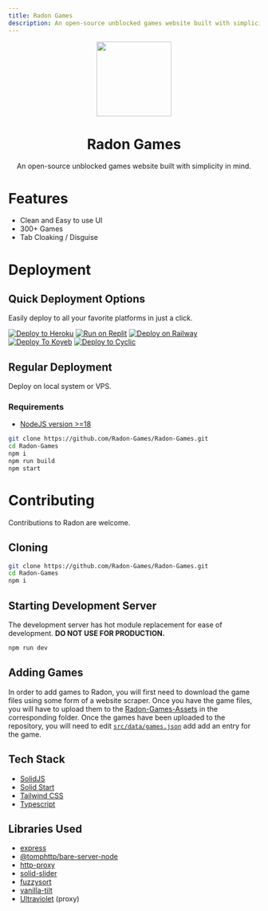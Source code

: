 ```yaml
---
title: Radon Games
description: An open-source unblocked games website built with simplicity in mind.
---
```


<p align="center">
  <kbd>
    <img
      width="150px"
      src="https://avatars.githubusercontent.com/u/107269758"
    ></img>
  </kbd>
</p>

<h1 align="center">Radon Games</h1>

<p align="center">
  An open-source unblocked games website built with simplicity in mind.
</p>

# Features

- Clean and Easy to use UI
- 300+ Games
- Tab Cloaking / Disguise

# Deployment

## Quick Deployment Options

Easily deploy to all your favorite platforms in just a click.

[![Deploy to Heroku](https://raw.githubusercontent.com/BinBashBanana/deploy-buttons/master/buttons/remade/heroku.svg)](https://heroku.com/deploy/?template=https://github.com/Radon-Games/Radon-Games)
[![Run on Replit](https://raw.githubusercontent.com/BinBashBanana/deploy-buttons/master/buttons/remade/replit.svg)](https://replit.com/github/Radon-Games/Radon-Games)
[![Deploy on Railway](https://binbashbanana.github.io/deploy-buttons/buttons/remade/railway.svg)](https://railway.app/new/template/ZXOCUM?referralCode=6_qmvT)
[![Deploy To Koyeb](https://binbashbanana.github.io/deploy-buttons/buttons/remade/koyeb.svg)](https://app.koyeb.com/deploy?type=git&repository=github.com/Radon-Games/Radon-Games&branch=main&name=Radon-Games)
[![Deploy to Cyclic](https://binbashbanana.github.io/deploy-buttons/buttons/remade/cyclic.svg)](https://app.cyclic.sh/api/app/deploy/Radon-Games/Radon-Games)

## Regular Deployment

Deploy on local system or VPS.

### Requirements

- [NodeJS version >=18](https://nodejs.org/)

```bash
git clone https://github.com/Radon-Games/Radon-Games.git
cd Radon-Games
npm i
npm run build
npm start
```

# Contributing

Contributions to Radon are welcome.

## Cloning

```bash
git clone https://github.com/Radon-Games/Radon-Games.git
cd Radon-Games
npm i
```

## Starting Development Server

The development server has hot module replacement for ease of development. **DO NOT USE FOR PRODUCTION.**

```bash
npm run dev
```

## Adding Games

In order to add games to Radon, you will first need to download the game files using some form of a website scraper. Once you have the game files, you will have to upload them to the [Radon-Games-Assets](https://github.com/Radon-Games/Radon-Games-Assets) in the corresponding folder. Once the games have been uploaded to the repository, you will need to edit [`src/data/games.json`](https://github.com/cohenerickson/Radon-Games/blob/main/src/data/games.json) add add an entry for the game.

## Tech Stack

- [SolidJS](https://www.solidjs.com/)
- [Solid Start](https://start.solidjs.com/)
- [Tailwind CSS](https://tailwindcss.com/)
- [Typescript](https://www.typescriptlang.org/)

## Libraries Used

- [express](https://www.npmjs.com/package/express)
- [@tomphttp/bare-server-node](https://www.npmjs.com/package/@tomphttp/bare-server-node)
- [http-proxy](https://www.npmjs.com/package/http-proxy)
- [solid-slider](https://www.npmjs.com/package/solid-slider)
- [fuzzysort](https://www.npmjs.com/package/fuzzysort)
- [vanilla-tilt](https://www.npmjs.com/package/vanilla-tilt)
- [Ultraviolet](https://github.com/titaniumnetwork-dev/Ultraviolet) (proxy)

